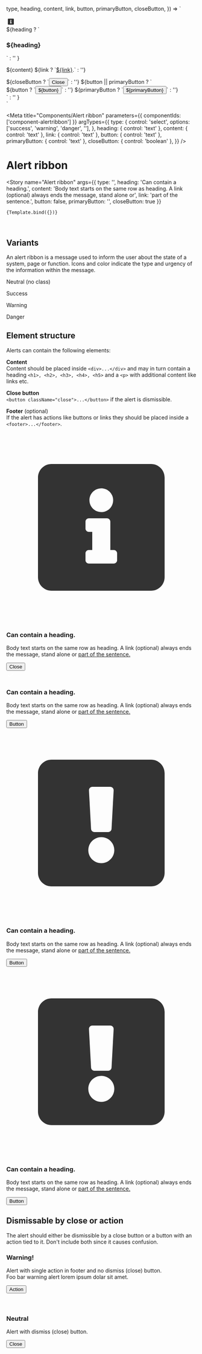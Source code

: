 
  type,
  heading,
  content,
  link,
  button,
  primaryButton,
  closeButton,
}) => `
  <div role="alert" className="${type}">
    <i>
      <svg width="24" height="24" viewBox="0 0 24 24" fill="none" xmlns="http://www.w3.org/2000/svg">
      <path d="M18.2857 4H5.71429C4.7675 4 4 4.7675 4 5.71429V18.2857C4 19.2325 4.7675 20 5.71429 20H18.2857C19.2325 20 20 19.2325 20 18.2857V5.71429C20 4.7675 19.2325 4 18.2857 4ZM12 7.07143C12.8284 7.07143 13.5 7.743 13.5 8.57143C13.5 9.39986 12.8284 10.0714 12 10.0714C11.1716 10.0714 10.5 9.39986 10.5 8.57143C10.5 7.743 11.1716 7.07143 12 7.07143ZM14 16.1429C14 16.3795 13.8081 16.5714 13.5714 16.5714H10.4286C10.1919 16.5714 10 16.3795 10 16.1429V15.2857C10 15.049 10.1919 14.8571 10.4286 14.8571H10.8571V12.5714H10.4286C10.1919 12.5714 10 12.3795 10 12.1429V11.2857C10 11.049 10.1919 10.8571 10.4286 10.8571H12.7143C12.951 10.8571 13.1429 11.049 13.1429 11.2857V14.8571H13.5714C13.8081 14.8571 14 15.049 14 15.2857V16.1429Z" fill="#333333"/>
      </svg>
    </i>
    <div>
      ${heading ?
        `<h3>${heading}</h3>` : ''
      }
      <p>
        ${content}
        ${link ? `<a href="#">${link}</a>.` : ''}
      </p>
    </div>
    ${closeButton ? `<button class="close" type="button"><span className="sr-only">Close</span><i></i></button>` : ''}
    ${button || primaryButton  ?
    `<footer>
        ${button ? `<button type="button">${button}</button>` : ''}
        ${primaryButton ? `<button type="button" className="primary">${primaryButton}</button>` : ''}
     </footer>` : ''
    }
  </div>
`

<Meta
  title="Components/Alert ribbon"
  parameters={{
    componentIds: ['component-alertribbon']
  }}
  argTypes={{
    type: {
      control: 'select',
      options: ['success', 'warning', 'danger', ''],
    },
    heading: { control: 'text' },
    content: { control: 'text' },
    link: { control: 'text' },
    button: { control: 'text' },
    primaryButton: { control: 'text' },
    closeButton: { control: 'boolean' },
  }}
/>

<style>{`
  [role="alert"] + [role="alert"] {
    margin-top: 1.5rem;
  }`}
</style>

# Alert ribbon

<Story
    name="Alert ribbon"
    args={{
      type: '',
      heading: 'Can contain a heading.',
      content: 'Body text starts on the same row as heading. A link (optional) always ends the message, stand alone or',
      link: 'part of the sentence.',
      button: false,
      primaryButton: '',
      closeButton: true
    }}
  >
    {Template.bind({})}
</Story>

<br/>

## Variants

An alert ribbon is a message used to inform the user about the state of a system, page or function. Icons and color indicate the type and urgency of the information within the message.

<Canvas>
  <div role="alert">
    <div>
      <p>Neutral (no class)</p>
    </div>
  </div>
  <div role="alert" className="success">
    <div>
      <p>Success</p>
    </div>
  </div>
  <div role="alert" className="warning">
    <div>
      <p>Warning</p>
    </div>
  </div>
  <div role="alert" className="danger">
    <div>
      <p>Danger</p>
    </div>
  </div>
</Canvas>

## Element structure

Alerts can contain the following elements:

**Content**<br/>
Content should be placed inside `<div>...</div>` and may in turn contain a heading `<h1>, <h2>, <h3>, <h4>, <h5>` and a `<p>` with additional content like links etc.

**Close button**<br/>
`<button className="close">...</button>` if the alert is dismissible.

**Footer** (optional)<br/>
If the alert has actions like buttons or links they should be placed inside a `<footer>...</footer>`.

<Canvas>
  <div>
    <div role="alert">
      <i>
        <svg viewBox="0 0 24 24" fill="none" xmlns="http://www.w3.org/2000/svg">
        <path d="M18.2857 4H5.71429C4.7675 4 4 4.7675 4 5.71429V18.2857C4 19.2325 4.7675 20 5.71429 20H18.2857C19.2325 20 20 19.2325 20 18.2857V5.71429C20 4.7675 19.2325 4 18.2857 4ZM12 7.07143C12.8284 7.07143 13.5 7.743 13.5 8.57143C13.5 9.39986 12.8284 10.0714 12 10.0714C11.1716 10.0714 10.5 9.39986 10.5 8.57143C10.5 7.743 11.1716 7.07143 12 7.07143ZM14 16.1429C14 16.3795 13.8081 16.5714 13.5714 16.5714H10.4286C10.1919 16.5714 10 16.3795 10 16.1429V15.2857C10 15.049 10.1919 14.8571 10.4286 14.8571H10.8571V12.5714H10.4286C10.1919 12.5714 10 12.3795 10 12.1429V11.2857C10 11.049 10.1919 10.8571 10.4286 10.8571H12.7143C12.951 10.8571 13.1429 11.049 13.1429 11.2857V14.8571H13.5714C13.8081 14.8571 14 15.049 14 15.2857V16.1429Z" fill="#333333"/>
        </svg>
      </i>
      <div>
        <h3>Can contain a heading.</h3>
        <p>
          Body text starts on the same row as heading. A link (optional) always ends the message, stand alone or <a href="#">part of the sentence.</a>
        </p>
      </div>
      <button className="close">
        <span className="sr-only">Close</span>
      </button>
    </div>
    <div role="alert" className="success">
      <i>
        <svg width="24" height="24" viewBox="0 0 24 24" fill="none" xmlns="http://www.w3.org/2000/svg">
            <path d="M17.6203 6.60836L9.40014 14.8285L6.37976 11.8081C6.23332 11.6617 5.99588 11.6617 5.84942 11.8081L4.96554 12.692C4.8191 12.8384 4.8191 13.0759 4.96554 13.2223L9.13495 17.3917C9.28138 17.5382 9.51882 17.5382 9.66529 17.3917L19.0344 8.02258C19.1809 7.87614 19.1809 7.63871 19.0344 7.49224L18.1506 6.60836C18.0041 6.46193 17.7667 6.46193 17.6203 6.60836Z" fill="white"/>
        </svg>
      </i>
      <div>
        <h3>Can contain a heading.</h3>
        <p>
          Body text starts on the same row as heading. A link (optional) always ends the message, stand alone or <a href="#">part of the sentence.</a>
        </p>
      </div>
      <footer>
        <button>Button</button>
      </footer>
    </div>
    <div role="alert" className="warning">
      <i>
        <svg viewBox="0 0 24 24" fill="none" xmlns="http://www.w3.org/2000/svg" aria-hidden="true" focusable="false">
          <path fillRule="evenodd" clipRule="evenodd" d="M18.2857 4H5.71429C4.7675 4 4 4.7675 4 5.71429V18.2857C4 19.2325 4.7675 20 5.71429 20H18.2857C19.2325 20 20 19.2325 20 18.2857V5.71429C20 4.7675 19.2325 4 18.2857 4ZM10.8682 7.42857H13.1318C13.3777 7.42857 13.5731 7.635 13.5597 7.8805L13.2948 12.7376C13.2824 12.9649 13.0945 13.1429 12.8669 13.1429H11.1331C10.9055 13.1429 10.7176 12.9649 10.7052 12.7376L10.4402 7.8805C10.4269 7.635 10.6223 7.42857 10.8682 7.42857ZM12 17.0714C11.0927 17.0714 10.3571 16.3359 10.3571 15.4286C10.3571 14.5213 11.0927 13.7857 12 13.7857C12.9073 13.7857 13.6429 14.5213 13.6429 15.4286C13.6429 16.3359 12.9073 17.0714 12 17.0714Z" fill="#333333"/>
        </svg>
      </i>
      <div>
        <h3>Can contain a heading.</h3>
        <p>
          Body text starts on the same row as heading. A link (optional) always ends the message, stand alone or <a href="#">part of the sentence.</a>
        </p>
      </div>
      <footer>
        <button>Button</button>
      </footer>
    </div>
    <div role="alert" className="danger">
      <i>
        <svg viewBox="0 0 24 24" fill="none" xmlns="http://www.w3.org/2000/svg" aria-hidden="true" focusable="false">
        <path fillRule="evenodd" clipRule="evenodd" d="M18.2857 4H5.71429C4.7675 4 4 4.7675 4 5.71429V18.2857C4 19.2325 4.7675 20 5.71429 20H18.2857C19.2325 20 20 19.2325 20 18.2857V5.71429C20 4.7675 19.2325 4 18.2857 4ZM10.8682 7.42857H13.1318C13.3777 7.42857 13.5731 7.635 13.5597 7.8805L13.2948 12.7376C13.2824 12.9649 13.0945 13.1429 12.8669 13.1429H11.1331C10.9055 13.1429 10.7176 12.9649 10.7052 12.7376L10.4402 7.8805C10.4269 7.635 10.6223 7.42857 10.8682 7.42857ZM12 17.0714C11.0927 17.0714 10.3571 16.3359 10.3571 15.4286C10.3571 14.5213 11.0927 13.7857 12 13.7857C12.9073 13.7857 13.6429 14.5213 13.6429 15.4286C13.6429 16.3359 12.9073 17.0714 12 17.0714Z" fill="#333333"/>
        </svg>
      </i>
      <div>
        <h3>Can contain a heading.</h3>
        <p>
          Body text starts on the same row as heading. A link (optional) always ends the message, stand alone or <a href="#">part of the sentence.</a>
        </p>
      </div>
      <footer>
        <button>Button</button>
      </footer>
    </div>
  </div>
</Canvas>

## Dismissable by close or action

The alert should either be dismissible by a close button or a button with an action tied to it. Don't include both since it causes confusion.

<Canvas>
  <div>
  <div role="alert" className="warning">
    <div>
      <h3>Warning!</h3>
      <p>
        Alert with single action in footer and no dismiss (close) button.<br/>
        Foo bar warning alert lorem ipsum dolar sit amet.
      </p>
    </div>
    <footer>
      <button type="button">Action</button>
    </footer>
  </div>
  <br />
  <br />
  <div role="alert">
    <div>
      <h3>Neutral</h3>
      <p>
        Alert with dismiss (close) button.
      </p>
    </div>
    <button class="close" type="button"><span className="sr-only">Close</span></button>
  </div>
  </div>
</Canvas>
